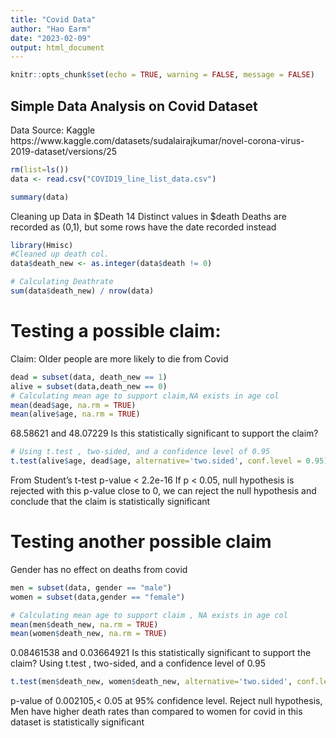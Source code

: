 ---
title: "Covid Data"
author: "Hao Earm"
date: "2023-02-09"
output: html_document
---

```{r setup, include=FALSE}
knitr::opts_chunk$set(echo = TRUE, warning = FALSE, message = FALSE)
```
## Simple Data Analysis on Covid Dataset
Data Source: Kaggle
https://www.kaggle.com/datasets/sudalairajkumar/novel-corona-virus-2019-dataset/versions/25

```{r}
rm(list=ls())
data <- read.csv("COVID19_line_list_data.csv")
```

```{r}
summary(data)
```

Cleaning up Data in $Death
14 Distinct values in $death
Deaths are recorded as (0,1),  but some rows have the date recorded instead

```{r}
library(Hmisc)
#Cleaned up death col.
data$death_new <- as.integer(data$death != 0)

# Calculating Deathrate
sum(data$death_new) / nrow(data)
```

# Testing a possible claim:
Claim: Older people are more likely to die from Covid

```{r}
dead = subset(data, death_new == 1)
alive = subset(data,death_new == 0)
# Calculating mean age to support claim,NA exists in age col
mean(dead$age, na.rm = TRUE)
mean(alive$age, na.rm = TRUE)
```

68.58621 and 48.07229
Is this statistically significant to support the claim?

```{r}
# Using t.test , two-sided, and a confidence level of 0.95
t.test(alive$age, dead$age, alternative='two.sided', conf.level = 0.95)
```
From Student's t-test
p-value < 2.2e-16
If p < 0.05, null hypothesis is rejected
with this p-value close to 0, we can reject the null hypothesis
and conclude that the claim is statistically significant

# Testing another possible claim
Gender has no effect on deaths from covid

```{r}
men = subset(data, gender == "male")
women = subset(data,gender == "female")

# Calculating mean age to support claim , NA exists in age col
mean(men$death_new, na.rm = TRUE)
mean(women$death_new, na.rm = TRUE)
```

0.08461538 and 0.03664921
Is this statistically significant to support the claim?
Using t.test , two-sided, and a confidence level of 0.95

```{r}
t.test(men$death_new, women$death_new, alternative='two.sided', conf.level = 0.95)
```
p-value of 0.002105,< 0.05 at 95% confidence level.
Reject null hypothesis,  
Men have higher death rates than compared to women for covid in this dataset is statistically significant 
